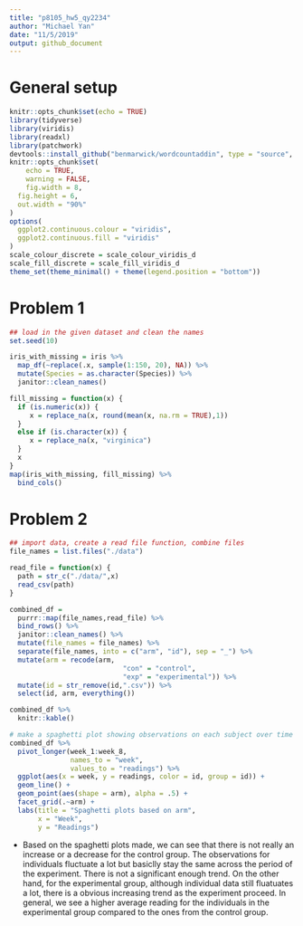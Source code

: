 ```yaml
---
title: "p8105_hw5_qy2234"
author: "Michael Yan"
date: "11/5/2019"
output: github_document
---
```

# General setup
```r
knitr::opts_chunk$set(echo = TRUE)
library(tidyverse)
library(viridis)
library(readxl)
library(patchwork)
devtools::install_github("benmarwick/wordcountaddin", type = "source", dependencies = TRUE)
knitr::opts_chunk$set(
	echo = TRUE,
	warning = FALSE,
	fig.width = 8, 
  fig.height = 6,
  out.width = "90%"
)
options(
  ggplot2.continuous.colour = "viridis",
  ggplot2.continuous.fill = "viridis"
)
scale_colour_discrete = scale_colour_viridis_d
scale_fill_discrete = scale_fill_viridis_d
theme_set(theme_minimal() + theme(legend.position = "bottom"))
```

# Problem 1
```r
## load in the given dataset and clean the names
set.seed(10)

iris_with_missing = iris %>% 
  map_df(~replace(.x, sample(1:150, 20), NA)) %>%
  mutate(Species = as.character(Species)) %>% 
  janitor::clean_names()
```

```r
fill_missing = function(x) {
  if (is.numeric(x)) {
     x = replace_na(x, round(mean(x, na.rm = TRUE),1))
  }
  else if (is.character(x)) {
     x = replace_na(x, "virginica")
  }
  x
}
map(iris_with_missing, fill_missing) %>% 
  bind_cols()
```

# Problem 2
```r
## import data, create a read file function, combine files
file_names = list.files("./data")

read_file = function(x) {
  path = str_c("./data/",x)
  read_csv(path)
}

combined_df = 
  purrr::map(file_names,read_file) %>%
  bind_rows() %>% 
  janitor::clean_names() %>%
  mutate(file_names = file_names) %>% 
  separate(file_names, into = c("arm", "id"), sep = "_") %>% 
  mutate(arm = recode(arm, 
                            "con" = "control", 
                            "exp" = "experimental")) %>%
  mutate(id = str_remove(id,".csv")) %>% 
  select(id, arm, everything())

combined_df %>%
  knitr::kable()
```

```r
# make a spaghetti plot showing observations on each subject over time
combined_df %>% 
  pivot_longer(week_1:week_8,
               names_to = "week",
               values_to = "readings") %>% 
  ggplot(aes(x = week, y = readings, color = id, group = id)) +
  geom_line() +
  geom_point(aes(shape = arm), alpha = .5) +
  facet_grid(.~arm) +
  labs(title = "Spaghetti plots based on arm",
       x = "Week",
       y = "Readings")
```

* Based on the spaghetti plots made, we can see that there is not really an increase or a decrease for the control group. The observations for individuals fluctuate a lot but basiclly stay the same across the period of the experiment. There is not a significant enough trend. On the other hand, for the experimental group, although individual data still fluatuates a lot, there is a obvious increasing trend as the experiment proceed. In general, we see a higher average reading for the individuals in the experimental group compared to the ones from the control group.

